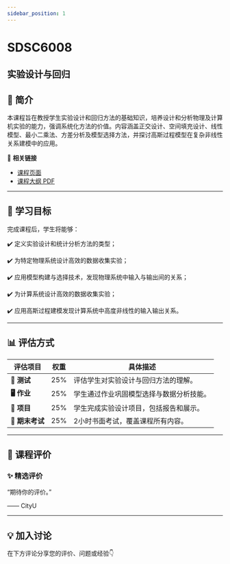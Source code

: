 ```yaml
---
sidebar_position: 1
---
```


# SDSC6008
## 实验设计与回归

## **📘 简介**
本课程旨在教授学生实验设计和回归方法的基础知识，培养设计和分析物理及计算机实验的能力，强调系统化方法的价值。内容涵盖正交设计、空间填充设计、线性模型、最小二乘法、方差分析及模型选择方法，并探讨高斯过程模型在复杂非线性关系建模中的应用。

🔗 **相关链接**
- [课程页面](https://www.cityu.edu.hk/catalogue/pg/202526/course/SDSC6008.htm)
- [课程大纲 PDF](https://www.cityu.edu.hk/catalogue/pg/202526/course/SDSC6008.pdf)

---

## **🎯 学习目标**

完成课程后，学生将能够：

✔️ 定义实验设计和统计分析方法的类型；

✔️ 为特定物理系统设计高效的数据收集实验；

✔️ 应用模型构建与选择技术，发现物理系统中输入与输出间的关系；

✔️ 为计算系统设计高效的数据收集实验；

✔️ 应用高斯过程建模发现计算系统中高度非线性的输入输出关系。

---

## **📊 评估方式**

| **评估项目**          | **权重** | **具体描述**                                                                                       |
|----------------------|---------|---------------------------------------------------------------------------------------------------|
| **📄 测试**            | 25%     | 评估学生对实验设计与回归方法的理解。                                                                |
| **🖥️ 作业**           | 25%     | 学生通过作业巩固模型选择与数据分析技能。                                                           |
| **📝 项目**           | 25%     | 学生完成实验设计项目，包括报告和展示。                                                              |
| **📄 期末考试**        | 25%     | 2小时书面考试，覆盖课程所有内容。                                                                   |

---

## **💬 课程评价**

### ✨ **精选评价**
<div className={commentStyles.commentBox}>
    <p className={commentStyles.commentText}>
        “期待你的评价。”
    </p>
    <p className={commentStyles.commentAuthor}>—— CityU</p>
</div>

---


## **💡 加入讨论**

在下方评论分享您的评价、问题或经验👇
<Utterances />